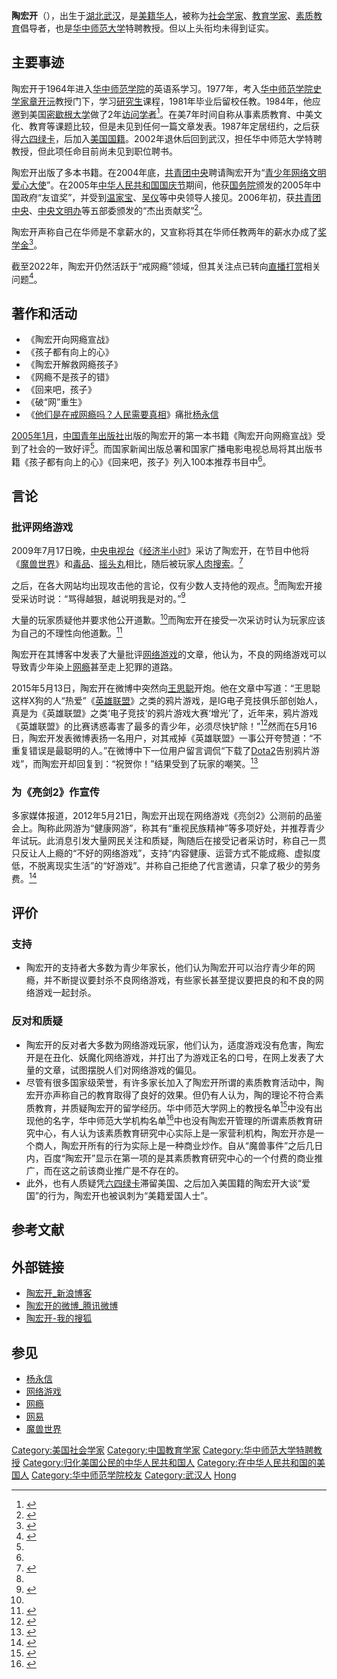 {{Infobox_Person
| name = 陶宏开
|image= 
|occupation= 自称华中师范大学特聘教授，但该大学声称并无此人<br />（网瘾戒除研究）
| period =
| Sex = 男
|birth_date= {{Birth year and age|1946}}
|birth_place= {{ROC|湖北省}}[[武漢市|武漢市]]
|death_date= 
|death_place= 
| nationality = {{USA}}
| residence = {{USA}}[[纽约州|纽约州]][[纽约市|纽约市]]
| party =
| spouse = 
|education=
* 华中师范学院英语系（1964-1968）
* 华中师范学院研究生（1977-1981）
| past =
| work =
* 《孩子都有向上的心》
* 《陶宏开解救网瘾孩子》
* 《网瘾不是孩子的错》
* 《回来吧，孩子》
* 《破“网”重生》
|awards=
* 共青团中央“青少年网络文明爱心大使”（2004）
* 2005年中国政府“友谊奖”（2005）
* 共青团中央、中央文明办等五部委颁发的“杰出贡献奖”（2006）
}}

'''陶宏开'''（{{bd|1946年||catIdx=T陶}}），出生于[[湖北|湖北]][[武汉|武汉]]，是[[美籍华人|美籍华人]]，被称为[[社会学家|社会学家]]、[[教育学家|教育学家]]、[[素质教育|素质教育]]倡导者，也是[[华中师范大学|华中师范大学]]特聘教授。但以上头衔均未得到证实。

==主要事迹==

陶宏开于1964年进入[[华中师范学院|华中师范学院]]的英语系学习。1977年，考入[[华中师范学院|华中师范学院]][[史学家|史学家]][[章开沅|章开沅]]教授门下，学习[[研究生|研究生]]课程，1981年毕业后留校任教。1984年，他应邀到美国[[密歇根大学|密歇根大学]]做了2年[[访问学者|访问学者]]<ref>{{cite web |url=http://www.lifedu.com.cn/news/A/A001/2009/3/093165202.html |title=陶宏开教授简介 |accessdate=2009-07-30 |date=2009-03-16 |work=中华青少年生命教育网 |publisher=中国宋庆龄基金会 }}{{dead link|date=2018年5月 |bot=InternetArchiveBot |fix-attempted=yes }}</ref>。在美7年时间自称从事素质教育、中美文化、教育等课题比较，但是未见到任何一篇文章发表。1987年定居纽约，之后获得[[六四绿卡|六四绿卡]]，后加入[[美国国籍|美国国籍]]。2002年退休后回到武汉，担任华中师范大学特聘教授，但此项任命目前尚未见到职位聘书。 

陶宏开出版了多本书籍。在2004年底，[[中国共产主义青年团中央委员会|共青团中央]]聘请陶宏开为“[[青少年网络文明爱心大使|青少年网络文明爱心大使]]”。在2005年[[中华人民共和国国庆节|中华人民共和国国庆节]]期间，他获[[中华人民共和国国务院|国务院]]颁发的2005年中国政府“友谊奖”，并受到[[温家宝|温家宝]]、[[吴仪|吴仪]]等中央领导人接见。2006年初，获[[中国共产主义青年团中央委员会|共青团中央]]、[[中央文明办|中央文明办]]等五部委颁发的“杰出贡献奖”<ref name="Writing">{{cite web |url=http://news.guilinlife.com/news/07/9-19/891.html |title=陶宏开简介 |accessdate=2009-07-30 |date=2007-09-19 |publisher=桂林生活网 |archive-date=2019-06-09 |archive-url=https://web.archive.org/web/20190609110920/http://news.guilinlife.com/news/07/9-19/891.html |dead-url=no }}</ref>。

陶宏开声称自己在华师是不拿薪水的，又宣称将其在华师任教两年的薪水办成了[[奖学金|奖学金]]<ref name="xinhua">{{cite web |url=http://news.xinhuanet.com/newmedia/2004-12/01/content_2282467.htm |title=陶宏开教授：妙手挽救网瘾少年 |accessdate=2009-07-30 |date=2004-12-01 |work=新华网 |publisher=新华通讯社网络中心 |archive-date=2006-04-16 |archive-url=https://web.archive.org/web/20060416042115/http://news.xinhuanet.com/newmedia/2004-12/01/content_2282467.htm |dead-url=no }}</ref>。
{{cquote|
我个人要那么多钱做什么？我在美国有退休金，有存款，还有房产，回国教书，纯粹是为了一份感情。<br />
<small>──陶宏开在接受采访时表示<ref name="xinhua" /></small>
}}

{{fact|陶宏开曾与其阮姓徒弟在[[武汉|武汉]]聯合创办“蓝天更蓝素质教育基地”，实则以军事化管理，暴力行为的方式去虐待学生以达到“戒网瘾”的目的。其中有一些学生只是因为[[早恋|早恋]]、[[同性恋|同性恋]]、家庭关系不合导致的心理疾病而被家长送了进来。}}

截至2022年，陶宏开仍然活跃于“戒网瘾”领域，但其关注点已转向[[網路直播|直播打赏]]相关问题<ref>{{cite news|url=https://news.dayoo.com/gzrbrmt/202206/20/158555_54292267.htm|title=戒网瘾专家陶宏开：沉迷直播打赏已成为“网瘾”新形式|publisher=大洋网|date=2022-06-20|accessdate=2022-06-25}}</ref>。

==著作和活动==

*《陶宏开向网瘾宣战》
*《孩子都有向上的心》
*《陶宏开解救网瘾孩子》
*《网瘾不是孩子的错》
*《回来吧，孩子》
*《破“网”重生》
*《[http://msn.yesky.com/a/9107775.shtml 他们是在戒网瘾吗？人民需要真相]{{dead link|date=2018年2月 |bot=InternetArchiveBot |fix-attempted=yes }}》痛批[[杨永信|杨永信]]

[[2005年1月|2005年1月]]，[[中国青年出版社|中国青年出版社]]出版的陶宏开的第一本书籍《陶宏开向网瘾宣战》受到了社会的一致好评<ref name="Writing" />。而国家新闻出版总署和国家广播电影电视总局将其出版书籍《孩子都有向上的心》《回来吧，孩子》列入100本推荐书目中<ref name="Writing" />。

==言论==
===批评网络游戏===

2009年7月17日晚，[[中国中央电视台|中央电视台]]《[[经济半小时|经济半小时]]》采访了陶宏开，在节目中他将《[[魔兽世界|魔兽世界]]》和[[毒品|毒品]]、[[摇头丸|摇头丸]]相比，随后被玩家[[人肉搜索|人肉搜索]]。<ref name="CJ1">{{cite news|author=肖利敏|coauthors=陈勇|title=陶宏开大战500万“魔兽”玩家|url=http://cjmp.cnhan.com/whcb/page/41/2009-07-22/4/63261248196087475.pdf|format=PDF|work=长江日报|publisher=长江日报|id={{国内统一刊号|42—0002}}|page=A04|date=2009-07-22|accessdate=2009-07-30|quote=我们看是什么样的消费权。毒品呢、摇头丸呢，有消费权吗？如果消费对广大青少年成长不利，对社会的和谐构建有害的话， 我们要坚决反对。}}{{dead link|date=2018年2月|bot=InternetArchiveBot|fix-attempted=yes}}</ref>

之后，在各大网站均出现攻击他的言论，仅有少数人支持他的观点。<ref name="CJ1" />而陶宏开接受采访时说：“骂得越狠，越说明我是对的。”<ref name="CJ2">{{cite news|author=熊琳晖|title=陶宏开遭玩家人肉搜索|url=http://cjmp.cnhan.com/cjrb/page/1/2009-07-29/7/98721248802570361.pdf|format=PDF|work=长江日报|publisher=长江日报|id={{国内统一刊号|42—0002}}|page=A04|date=2009-07-22|accessdate=2009-07-30}}{{dead link|date=2018年2月|bot=InternetArchiveBot|fix-attempted=yes}}</ref>

大量的玩家质疑他并要求他公开道歉。<ref name="CJ2" />而陶宏开在接受一次采访时认为玩家应该为自己的不理性向他道歉。<ref>{{cite news|author=徐俊|title=陶宏开：我反对的是不良网络游戏|url=http://zjdaily.zjol.com.cn/qjwb/html/2009-07/26/content_25539.htm?div=-1|work=钱江晚报|publisher=浙江日报报业集团|id={{国内统一刊号|33-0028}}|page=A11|date=2009-07-26|accessdate=2009-07-30|archive-date=2010-03-13|archive-url=https://web.archive.org/web/20100313230214/http://zjdaily.zjol.com.cn/qjwb/html/2009-07/26/content_25539.htm?div=-1|dead-url=no}}</ref>

陶宏开在其博客中发表了大量批评[[网络游戏|网络游戏]]的文章，他认为，不良的网络游戏可以导致青少年染上[[网瘾|网瘾]]甚至走上犯罪的道路。

2015年5月13日，陶宏开在微博中突然向[[王思聪|王思聪]]开炮。他在文章中写道：“王思聪这样X狗的人“热爱”《[[英雄联盟|英雄联盟]]》之类的鸦片游戏，是IG电子竞技俱乐部创始人，真是为《英雄联盟》之类‘电子竞技’的鸦片游戏大赛‘增光’了，近年来，鸦片游戏《英雄联盟》的比赛诱惑毒害了最多的青少年，必须尽快铲除！”<ref>{{cite news |title=陶宏开微博炮轰王思聪 称LOL为“鸦片游戏” |url=http://gg.163.com/15/0514/10/APINQO8S00314QKL.html |access-date=2015-05-15 |archive-url=https://web.archive.org/web/20150517093230/http://gg.163.com/15/0514/10/APINQO8S00314QKL.html |archive-date=2015-05-17 |dead-url=yes }}</ref>然而在5月16日，陶宏开发表微博表扬一名用户，对其戒掉《英雄联盟》一事公开夸赞道：“不重复错误是最聪明的人。”在微博中下一位用户留言调侃“下载了[[Dota2|Dota2]]告别鸦片游戏”，而陶宏开却回复到：“祝贺你！”结果受到了玩家的嘲笑。<ref>{{Cite web |url=http://wap.gamersky.com/news/Content-586520.html |title=《Dota2》玩家：别开枪！陶宏开是自己人 |access-date=2015-05-25 |archive-date=2019-06-16 |archive-url=https://web.archive.org/web/20190616101006/https://wap.gamersky.com/news/Content-586520.html |dead-url=no }}</ref>

===为《亮剑2》作宣传===
多家媒体报道，2012年5月21日，陶宏开出现在网络游戏《亮剑2》公测前的品鉴会上。陶称此网游为“健康网游”，称其有“重视民族精神”等多项好处，并推荐青少年试玩。此消息引发大量网民关注和质疑，陶随后在接受记者采访时，称自己一贯只反让人上瘾的“不好的网络游戏”，支持“内容健康、运营方式不能成瘾、虚拟度低，不脱离现实生活”的“好游戏”。并称自己拒绝了代言邀请，只拿了极少的劳务费。<ref>{{cite web|url=http://news.163.com/12/0526/15/82EM5OFO00014JB6.html|title=戒网瘾斗士陶宏开为网游站台 称好游戏不会上瘾}}{{Dead link|date=2020年1月 |bot=InternetArchiveBot |fix-attempted=yes }}</ref>

==评价==
===支持===
*陶宏开的支持者大多数为青少年家长，他们认为陶宏开可以治疗青少年的网瘾，并不断提议要封杀不良网络游戏，有些家长甚至提议要把良的和不良的网络游戏一起封杀。
===反对和质疑===
*陶宏开的反对者大多数为网络游戏玩家，他们认为，适度游戏没有危害，陶宏开是在丑化、妖魔化网络游戏，并打出了为游戏正名的口号，在网上发表了大量的文章，试图摆脱人们对网络游戏的偏见。
*尽管有很多国家级荣誉，有许多家长加入了陶宏开所谓的素质教育活动中，陶宏开亦声称自己的教育取得了良好的效果。但仍有人认为，陶的理论不符合素质教育，并质疑陶宏开的留学经历。华中师范大学网上的教授名单<ref>{{cite web|url=http://www.ccnu.edu.cn/xxgk/jsfc.htm/|title=教授风采|accessdate=2009-08-01|work=华中师范大学网站|publisher=华中师范大学|deadurl=yes|archiveurl=https://web.archive.org/web/20090726191558/http://www.ccnu.edu.cn/xxgk/jsfc.htm|archivedate=2009-07-26}}</ref>中没有出现他的名字，华中师范大学机构名单<ref>{{cite web|url=http://www.ccnu.edu.cn/dwwz/|title=单位网站|accessdate=2009-08-01|work=华中师范大学网站|publisher=华中师范大学|deadurl=yes|archiveurl=https://web.archive.org/web/20090830231747/http://www.ccnu.edu.cn/dwwz/|archivedate=2009-08-30}}</ref>中也没有陶宏开管理的所谓素质教育研究中心，有人认为该素质教育研究中心实际上是一家营利机构，陶宏开亦是一个商人，陶宏开所有的行为实际上是一种商业炒作。自从“魔兽事件”之后几日内，百度“陶宏开”显示在第一项的是其素质教育研究中心的一个付费的商业推广，而在这之前该商业推广是不存在的。
*此外，也有人质疑凭[[六四绿卡|六四绿卡]]滞留美国、之后加入美国籍的陶宏开大谈“爱国”的行为，陶宏开也被讽刺为“美籍爱国人士”。

== 参考文献 ==
{{Reflist|30em}}

==外部链接==
*[http://blog.sina.com.cn/taohongkai 陶宏开_新浪博客] {{Wayback|url=http://blog.sina.com.cn/taohongkai |date=20200113193845 }}
*[http://t.qq.com/taohongkai/ 陶宏开的微博_腾讯微博] {{Wayback|url=http://t.qq.com/taohongkai/ |date=20200810215905 }}
*[http://taohongkai.blog.sohu.com/ 陶宏开-我的搜狐] {{Wayback|url=http://taohongkai.blog.sohu.com/ |date=20080705085559 }}

==参见==
*[[杨永信|杨永信]]
*[[网络游戏|网络游戏]]
*[[网瘾|网瘾]]
*[[网易|网易]]
*[[魔兽世界|魔兽世界]]

{{normdaten}}
{{DEFAULTSORT:Tao hongkai}}
[[Category:美国社会学家|Category:美国社会学家]]
[[Category:中国教育学家|Category:中国教育学家]]
[[Category:华中师范大学特聘教授|Category:华中师范大学特聘教授]]
[[Category:归化美国公民的中华人民共和国人|Category:归化美国公民的中华人民共和国人]]
[[Category:在中华人民共和国的美国人|Category:在中华人民共和国的美国人]]
[[Category:华中师范学院校友|Category:华中师范学院校友]]
[[Category:武汉人|Category:武汉人]]
[[Category:陶姓|Hong]]